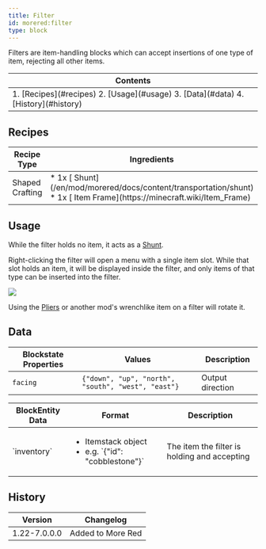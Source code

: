 ```yaml
---
title: Filter
id: morered:filter
type: block
---
```


Filters are item-handling blocks which can accept insertions of one type of item, rejecting all other items.


<table>
	<thead><tr><th>Contents</th></tr></thead>
	<tbody><tr><td>
		1. [Recipes](#recipes)
		2. [Usage](#usage)
		3. [Data](#data)
		4. [History](#history)
	</td></tr></tbody>
</table>

## Recipes

<table>
	<thead>
		<tr>
			<th>Recipe Type</th>
			<th>Ingredients</th>
			<th>Output</th>
			<th>Example</th>
		</tr>
	</thead>
	<tbody>
		<tr>
			<td>Shaped Crafting</td>
			<td style={{width: '30%'}}>
				* 1x [<ModAsset width={32} height={32} location='morered:shunt'/> Shunt](/en/mod/morered/docs/content/transportation/shunt)
				* 1x [<ModAsset width={32} height={32} location='item_frame'/> Item Frame](https://minecraft.wiki/Item_Frame)
			</td>
			<td>
				* 1x Filter
			</td>
			<td>
				![Shaped Crafting Recipe for Filters](https://commoble.net/images/morered/recipes/filter_recipe.png)
			</td>
		</tr>
	</tbody>
</table>

## Usage

While the filter holds no item, it acts as a [Shunt](/en/mod/morered/docs/content/transportation/shunt).

Right-clicking the filter will open a menu with a single item slot.
While that slot holds an item, it will be displayed inside the filter,
and only items of that type can be inserted into the filter.

![](https://commoble.net/images/tubesreloaded/filter_2.png)

Using the [Pliers](/en/mod/morered/docs/content/transportation/pliers) or another mod's wrenchlike item on a filter will rotate it.

## Data

| Blockstate Properties | Values | Description
| --- | - | -
| `facing` | `{"down", "up", "north", "south", "west", "east"}` | Output direction

<table>
	<thead><tr><th>BlockEntity Data</th><th>Format</th><th>Description</th></tr></thead>
	<tbody>
		<tr>
			<td>`inventory`</td>
			<td><ul><li>Itemstack object</li><li>e.g. `{"id": "cobblestone"}`</li></ul></td>
			<td>The item the filter is holding and accepting</td>
		</tr>
	</tbody>
</table>


## History
| Version | Changelog
| --- | -
| 1.22-7.0.0.0 | Added to More Red
